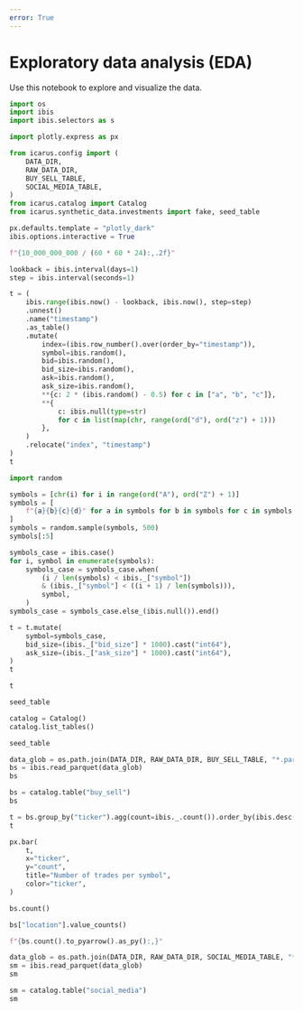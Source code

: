 ```yaml
---
error: True
---
```


# Exploratory data analysis (EDA)

Use this notebook to explore and visualize the data.

```python
import os
import ibis
import ibis.selectors as s

import plotly.express as px

from icarus.config import (
    DATA_DIR,
    RAW_DATA_DIR,
    BUY_SELL_TABLE,
    SOCIAL_MEDIA_TABLE,
)
from icarus.catalog import Catalog
from icarus.synthetic_data.investments import fake, seed_table

px.defaults.template = "plotly_dark"
ibis.options.interactive = True
```

```python
f"{10_000_000_000 / (60 * 60 * 24):,.2f}"
```

```python
lookback = ibis.interval(days=1)
step = ibis.interval(seconds=1)
```

```python
t = (
    ibis.range(ibis.now() - lookback, ibis.now(), step=step)
    .unnest()
    .name("timestamp")
    .as_table()
    .mutate(
        index=(ibis.row_number().over(order_by="timestamp")),
        symbol=ibis.random(),
        bid=ibis.random(),
        bid_size=ibis.random(),
        ask=ibis.random(),
        ask_size=ibis.random(),
        **{c: 2 * (ibis.random() - 0.5) for c in ["a", "b", "c"]},
        **{
            c: ibis.null(type=str)
            for c in list(map(chr, range(ord("d"), ord("z") + 1)))
        },
    )
    .relocate("index", "timestamp")
)
t
```

```python
import random

symbols = [chr(i) for i in range(ord("A"), ord("Z") + 1)]
symbols = [
    f"{a}{b}{c}{d}" for a in symbols for b in symbols for c in symbols for d in symbols
]
symbols = random.sample(symbols, 500)
symbols[:5]
```

```python
symbols_case = ibis.case()
for i, symbol in enumerate(symbols):
    symbols_case = symbols_case.when(
        (i / len(symbols) < ibis._["symbol"])
        & (ibis._["symbol"] < ((i + 1) / len(symbols))),
        symbol,
    )
symbols_case = symbols_case.else_(ibis.null()).end()
```

```python
t = t.mutate(
    symbol=symbols_case,
    bid_size=(ibis._["bid_size"] * 1000).cast("int64"),
    ask_size=(ibis._["ask_size"] * 1000).cast("int64"),
)
t
```

```python
t
```

```python
seed_table
```

```python
catalog = Catalog()
catalog.list_tables()
```

```python
seed_table
```

```python
data_glob = os.path.join(DATA_DIR, RAW_DATA_DIR, BUY_SELL_TABLE, "*.parquet")
bs = ibis.read_parquet(data_glob)
bs
```

```python
bs = catalog.table("buy_sell")
bs
```

```python
t = bs.group_by("ticker").agg(count=ibis._.count()).order_by(ibis.desc("count"))
t
```

```python
px.bar(
    t,
    x="ticker",
    y="count",
    title="Number of trades per symbol",
    color="ticker",
)
```

```python
bs.count()
```

```python
bs["location"].value_counts()
```

```python
f"{bs.count().to_pyarrow().as_py():,}"
```

```python
data_glob = os.path.join(DATA_DIR, RAW_DATA_DIR, SOCIAL_MEDIA_TABLE, "*.parquet")
sm = ibis.read_parquet(data_glob)
sm
```

```python
sm = catalog.table("social_media")
sm
```



